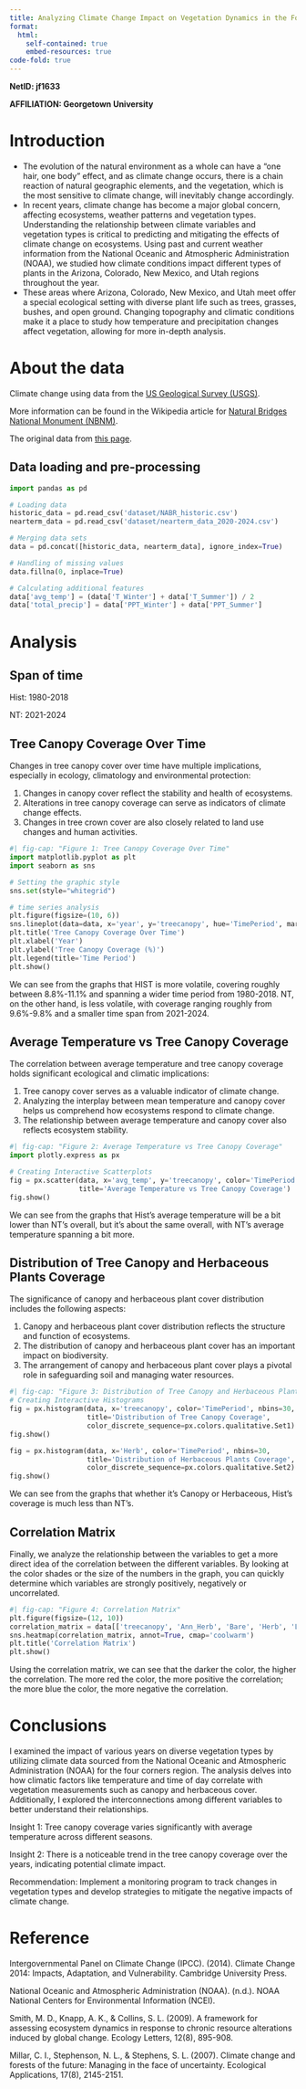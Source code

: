 ```yaml
---
title: Analyzing Climate Change Impact on Vegetation Dynamics in the Four Corners Region
format:
  html:
    self-contained: true
    embed-resources: true
code-fold: true
---
```


**NetID: jf1633**

**AFFILIATION: Georgetown University**


# Introduction

- The evolution of the natural environment as a whole can have a "one hair, one body" effect, and as climate change occurs, there is a chain reaction of natural geographic elements, and the vegetation, which is the most sensitive to climate change, will inevitably change accordingly.
- In recent years, climate change has become a major global concern, affecting ecosystems, weather patterns and vegetation types. Understanding the relationship between climate variables and vegetation types is critical to predicting and mitigating the effects of climate change on ecosystems. Using past and current weather information from the National Oceanic and Atmospheric Administration (NOAA), we studied how climate conditions impact different types of plants in the Arizona, Colorado, New Mexico, and Utah regions throughout the year.
- These areas where Arizona, Colorado, New Mexico, and Utah meet offer a special ecological setting with diverse plant life such as trees, grasses, bushes, and open ground. Changing topography and climatic conditions make it a place to study how temperature and precipitation changes affect vegetation, allowing for more in-depth analysis.

# About the data

Climate change using data from the [US Geological Survey (USGS)](https://www.usgs.gov/).

More information can be found in the Wikipedia article for [Natural Bridges National Monument (NBNM)](https://en.wikipedia.org/wiki/Natural_Bridges_National_Monument).

The original data from [this page](https://www.sciencebase.gov/catalog/item/61a6952fd34eb622f6978d9f).

## Data loading and pre-processing

```python
import pandas as pd

# Loading data
historic_data = pd.read_csv('dataset/NABR_historic.csv')
nearterm_data = pd.read_csv('dataset/nearterm_data_2020-2024.csv')

# Merging data sets
data = pd.concat([historic_data, nearterm_data], ignore_index=True)

# Handling of missing values
data.fillna(0, inplace=True)

# Calculating additional features
data['avg_temp'] = (data['T_Winter'] + data['T_Summer']) / 2
data['total_precip'] = data['PPT_Winter'] + data['PPT_Summer']

```

# Analysis

::: {.callout-tip}
## Span of time
Hist: 1980-2018

NT: 2021-2024
:::

## Tree Canopy Coverage Over Time

Changes in tree canopy cover over time have multiple implications, especially in ecology, climatology and environmental protection:

1. Changes in canopy cover reflect the stability and health of ecosystems.
2. Alterations in tree canopy coverage can serve as indicators of climate change effects.
3. Changes in tree crown cover are also closely related to land use changes and human activities.


```python
#| fig-cap: "Figure 1: Tree Canopy Coverage Over Time"
import matplotlib.pyplot as plt
import seaborn as sns

# Setting the graphic style
sns.set(style="whitegrid")

# time series analysis
plt.figure(figsize=(10, 6))
sns.lineplot(data=data, x='year', y='treecanopy', hue='TimePeriod', marker='o')
plt.title('Tree Canopy Coverage Over Time')
plt.xlabel('Year')
plt.ylabel('Tree Canopy Coverage (%)')
plt.legend(title='Time Period')
plt.show()
```

We can see from the graphs that HIST is more volatile, covering roughly between 8.8%-11.1% and spanning a wider time period from 1980-2018. NT, on the other hand, is less volatile, with coverage ranging roughly from 9.6%-9.8% and a smaller time span from 2021-2024.


## Average Temperature vs Tree Canopy Coverage

The correlation between average temperature and tree canopy coverage holds significant ecological and climatic implications:

1. Tree canopy cover serves as a valuable indicator of climate change.
2. Analyzing the interplay between mean temperature and canopy cover helps us comprehend how ecosystems respond to climate change.
3. The relationship between average temperature and canopy cover also reflects ecosystem stability.

```python
#| fig-cap: "Figure 2: Average Temperature vs Tree Canopy Coverage"
import plotly.express as px

# Creating Interactive Scatterplots
fig = px.scatter(data, x='avg_temp', y='treecanopy', color='TimePeriod',
                 title='Average Temperature vs Tree Canopy Coverage')
fig.show()
```

We can see from the graphs that Hist's average temperature will be a bit lower than NT's overall, but it's about the same overall, with NT's average temperature spanning a bit more.


## Distribution of Tree Canopy and Herbaceous Plants Coverage

The significance of canopy and herbaceous plant cover distribution includes the following aspects:

1. Canopy and herbaceous plant cover distribution reflects the structure and function of ecosystems.
2. The distribution of canopy and herbaceous plant cover has an important impact on biodiversity.
3. The arrangement of canopy and herbaceous plant cover plays a pivotal role in safeguarding soil and managing water resources.

```python
#| fig-cap: "Figure 3: Distribution of Tree Canopy and Herbaceous Plants Coverage"
# Creating Interactive Histograms
fig = px.histogram(data, x='treecanopy', color='TimePeriod', nbins=30,
                   title='Distribution of Tree Canopy Coverage',
                   color_discrete_sequence=px.colors.qualitative.Set1)
fig.show()

fig = px.histogram(data, x='Herb', color='TimePeriod', nbins=30,
                   title='Distribution of Herbaceous Plants Coverage',
                   color_discrete_sequence=px.colors.qualitative.Set2)
fig.show()

```

We can see from the graphs that whether it's Canopy or Herbaceous, Hist's coverage is much less than NT's.

## Correlation Matrix

Finally, we analyze the relationship between the variables to get a more direct idea of the correlation between the different variables. By looking at the color shades or the size of the numbers in the graph, you can quickly determine which variables are strongly positively, negatively or uncorrelated.

```python
#| fig-cap: "Figure 4: Correlation Matrix"
plt.figure(figsize=(12, 10))
correlation_matrix = data[['treecanopy', 'Ann_Herb', 'Bare', 'Herb', 'Litter', 'Shrub', 'avg_temp', 'total_precip']].corr()
sns.heatmap(correlation_matrix, annot=True, cmap='coolwarm')
plt.title('Correlation Matrix')
plt.show()
```

Using the correlation matrix, we can see that the darker the color, the higher the correlation. The more red the color, the more positive the correlation; the more blue the color, the more negative the correlation.

# Conclusions

I examined the impact of various years on diverse vegetation types by utilizing climate data sourced from the National Oceanic and Atmospheric Administration (NOAA) for the four corners region. The analysis delves into how climatic factors like temperature and time of day correlate with vegetation measurements such as canopy and herbaceous cover. Additionally, I explored the interconnections among different variables to better understand their relationships.

Insight 1: Tree canopy coverage varies significantly with average temperature across different seasons.

Insight 2: There is a noticeable trend in the tree canopy coverage over the years, indicating potential climate impact.

Recommendation: Implement a monitoring program to track changes in vegetation types and develop strategies to mitigate the negative impacts of climate change.

# Reference

Intergovernmental Panel on Climate Change (IPCC). (2014). Climate Change 2014: Impacts, Adaptation, and Vulnerability. Cambridge University Press.

National Oceanic and Atmospheric Administration (NOAA). (n.d.). NOAA National Centers for Environmental Information (NCEI).

Smith, M. D., Knapp, A. K., & Collins, S. L. (2009). A framework for assessing ecosystem dynamics in response to chronic resource alterations induced by global change. Ecology Letters, 12(8), 895-908.

Millar, C. I., Stephenson, N. L., & Stephens, S. L. (2007). Climate change and forests of the future: Managing in the face of uncertainty. Ecological Applications, 17(8), 2145-2151. 